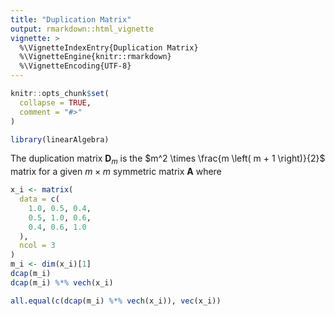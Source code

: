 ```yaml
---
title: "Duplication Matrix"
output: rmarkdown::html_vignette
vignette: >
  %\VignetteIndexEntry{Duplication Matrix}
  %\VignetteEngine{knitr::rmarkdown}
  %\VignetteEncoding{UTF-8}
---
```


```r
knitr::opts_chunk$set(
  collapse = TRUE,
  comment = "#>"
)
```

```r
library(linearAlgebra)
```

The duplication matrix $\mathbf{D}_{m}$ is the
$m^2 \times \frac{m \left( m + 1 \right)}{2}$
matrix
for a given $m \times m$ symmetric matrix $\mathbf{A}$
where
\begin{equation}
   \mathbf{D}_{m} \mathrm{vech} \left( \mathbf{A} \right)
   =
   \mathrm{vec} \left( \mathbf{A} \right) .
\end{equation}

```r
x_i <- matrix(
  data = c(
    1.0, 0.5, 0.4,
    0.5, 1.0, 0.6,
    0.4, 0.6, 1.0
  ),
  ncol = 3
)
m_i <- dim(x_i)[1]
dcap(m_i)
dcap(m_i) %*% vech(x_i)

all.equal(c(dcap(m_i) %*% vech(x_i)), vec(x_i))
```
